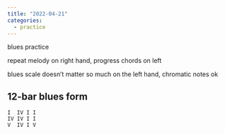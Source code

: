 ```yaml
---
title: "2022-04-21"
categories:
  - practice
---
```


blues practice

repeat melody on right hand, progress chords on left

blues scale doesn't matter so much on the left hand, chromatic notes ok

## 12-bar blues form

```
I  IV I I
IV IV I I
V  IV I V
```
